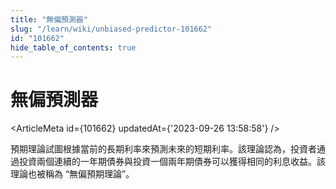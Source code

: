 ```yaml
---
title: "無偏預測器"
slug: "/learn/wiki/unbiased-predictor-101662"
id: "101662"
hide_table_of_contents: true
---
```



# 無偏預測器

<ArticleMeta id={101662} updatedAt={'2023-09-26 13:58:58'} />
<div className='border-solid border-b border-t-0 my-4 border-[var(--ifm-color-gray-300)]' />

預期理論試圖根據當前的長期利率來預測未來的短期利率。該理論認為，投資者通過投資兩個連續的一年期債券與投資一個兩年期債券可以獲得相同的利息收益。該理論也被稱為 “無偏預期理論”。
